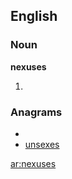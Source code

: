 ==English==

===Noun===
'''nexuses'''

# {{plural of|[[nexus]]}}

===Anagrams===
* {{alphagram|eenssux}}
* [[unsexes#English|unsexes]]

[[ar:nexuses]]